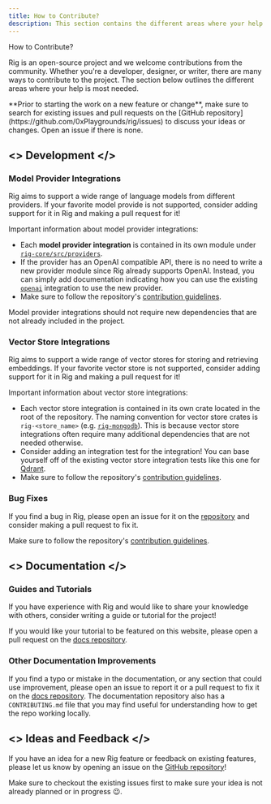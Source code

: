 ```yaml
---
title: How to Contribute?
description: This section contains the different areas where your help is most needed.
---
```





<div className="section-title">How to Contribute?</div>

Rig is an open-source project and we welcome contributions from the community.
Whether you're a developer, designer, or writer, there are many ways to contribute to the project.
The section below outlines the different areas where your help is most needed.

<Callout type="info" emoji="👋">
**Prior to starting the work on a new feature or change**, make sure to search for existing issues and pull requests on the [GitHub repository](https://github.com/0xPlaygrounds/rig/issues) to discuss your ideas or changes. Open an issue if there is none.
</Callout>

## <><Hammer style={section_icon}/> Development </>
### Model Provider Integrations
Rig aims to support a wide range of language models from different providers.
If your favorite model provide is not supported, consider adding support for it in Rig and making a pull request for it!

Important information about model provider integrations:
- Each **model provider integration** is contained in its own module under [`rig-core/src/providers`](https://github.com/0xPlaygrounds/rig/tree/main/rig-core/src/providers).
- If the provider has an OpenAI compatible API, there is no need to write a new provider module since Rig already supports OpenAI.
Instead, you can simply add documentation indicating how you can use the existing [`openai`](https://github.com/0xPlaygrounds/rig/blob/main/rig-core/src/providers/openai.rs) integration to use the new provider.
- Make sure to follow the repository's [contribution guidelines](https://github.com/0xPlaygrounds/rig/blob/main/CONTRIBUTING.md).

<Callout type="warning" emoji="⚠️">
Model provider integrations should not require new dependencies that are not already included in the project.
</Callout>

### Vector Store Integrations
Rig aims to support a wide range of vector stores for storing and retrieving embeddings.
If your favorite vector store is not supported, consider adding support for it in Rig and making a pull request for it!

Important information about vector store integrations:
- Each vector store integration is contained in its own crate located in the root of the repository.
The naming convention for vector store crates is `rig-<store_name>` (e.g. [`rig-mongodb`](https://github.com/0xPlaygrounds/rig/tree/main/rig-mongodb)).
This is because vector store integrations often require many additional dependencies that are not needed otherwise.
- Consider adding an integration test for the integration! You can base yourself off of the existing vector store integration tests like this one for [Qdrant](https://github.com/0xPlaygrounds/rig/blob/main/rig-qdrant/tests/integration_tests.rs).
- Make sure to follow the repository's [contribution guidelines](https://github.com/0xPlaygrounds/rig/blob/main/CONTRIBUTING.md).

### Bug Fixes
If you find a bug in Rig, please open an issue for it on the [repository](https://github.com/0xPlaygrounds/rig/issues) and consider making a pull request to fix it.

Make sure to follow the repository's [contribution guidelines](https://github.com/0xPlaygrounds/rig/blob/main/CONTRIBUTING.md).

## <><Book style={section_icon}/> Documentation </>
### Guides and Tutorials
If you have experience with Rig and would like to share your knowledge with others, consider writing a guide or tutorial for the project!

If you would like your tutorial to be featured on this website, please open a pull request on the [docs repository](https://github.com/0xPlaygrounds/rig-docs).

### Other Documentation Improvements
If you find a typo or mistake in the documentation, or any section that could use improvement, please open an issue to report it or a pull request to fix it on the [docs repository](https://github.com/0xPlaygrounds/rig-docs). The documentation repository also has a `CONTRIBUTING.md` file that you may find useful for understanding how to get the repo working locally.

## <><Lightbulb style={section_icon}/> Ideas and Feedback </>
If you have an idea for a new Rig feature or feedback on existing features, please let us know by opening an issue on the [GitHub repository](https://github.com/0xPlaygrounds/rig/issues)!

Make sure to checkout the existing issues first to make sure your idea is not already planned or in progress 😉.

